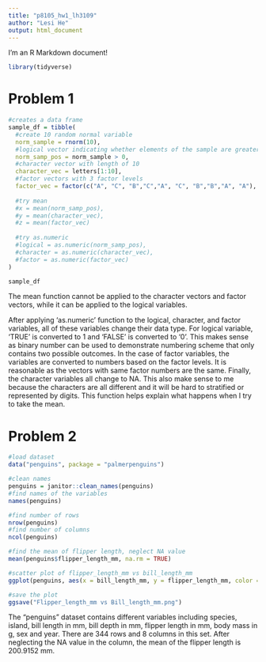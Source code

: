 ```yaml
---
title: "p8105_hw1_lh3109"
author: "Lesi He"
output: html_document
---
```


I'm an R Markdown document! 

```r
library(tidyverse)
```


# Problem 1

```r
#creates a data frame
sample_df = tibble(
  #create 10 random normal variable 
  norm_sample = rnorm(10),
  #logical vector indicating whether elements of the sample are greater than 0
  norm_samp_pos = norm_sample > 0,
  #character vector with length of 10
  character_vec = letters[1:10],
  #factor vectors with 3 factor levels
  factor_vec = factor(c("A", "C", "B","C","A", "C", "B","B","A", "A"), levels = c("A", "B", "C")),
  
  #try mean
  #x = mean(norm_samp_pos),
  #y = mean(character_vec),
  #z = mean(factor_vec)
  
  #try as.numeric
  #logical = as.numeric(norm_samp_pos),
  #character = as.numeric(character_vec),
  #factor = as.numeric(factor_vec)
)

sample_df
```
The mean function cannot be applied to the character vectors and factor vectors, while it can be applied to the logical variables.

After applying 'as.numeric' function to the logical, character, and factor variables, all of these variables change their data type. For logical variable, 'TRUE' is converted to 1 and 'FALSE' is converted to '0'. This makes sense as binary number can be used to demonstrate numbering scheme that only contains two possible outcomes. In the case of factor variables, the variables are converted to numbers based on the factor levels. It is reasonable as the vectors with same factor numbers are the same. Finally, the character variables all change to NA. This also make sense to me because the characters are all different and it will be hard to stratified or represented by digits. This function helps explain what happens when I try to take the mean. 

# Problem 2

```r
#load dataset
data("penguins", package = "palmerpenguins")

#clean names
penguins = janitor::clean_names(penguins)
#find names of the variables
names(penguins)

#find number of rows
nrow(penguins)
#find number of columns
ncol(penguins)

#find the mean of flipper length, neglect NA value
mean(penguins$flipper_length_mm, na.rm = TRUE)

#scatter plot of flipper_length_mm vs bill_length_mm
ggplot(penguins, aes(x = bill_length_mm, y = flipper_length_mm, color = species)) + geom_point() + labs(title = "Flipper_length_mm vs Bill_length_mm" )

#save the plot
ggsave("Flipper_length_mm vs Bill_length_mm.png")
```

The "penguins" dataset contains different variables including species, island, bill length in mm, bill depth in mm, flipper length in mm, body mass in g, sex and year. There are 344 rows and 8 columns in this set. After neglecting the NA value in the column, the mean of the flipper length is 200.9152 mm.




